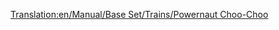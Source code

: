 [[Translation:en/Manual/Base Set/Trains/Powernaut Choo-Choo]]
{{es/Manual/Base Set/Trains/Trenes|Imagen=
|Nombre=Powernaut Choo-Choo
|Precio=  € ( £)
|Velocidad= km/h ( mph)
|Peso= t
|Potencia=CV ( kW)
|Coste-anual= € ( £)
|Diseño=
|Duración=
|Capacidad=
|Descripción=
|Vida-real=
}}